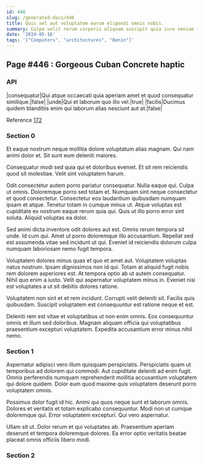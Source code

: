 ```yaml
---
id: 446
slug: /generated-docs/446
title: Quis vel aut voluptatem earum eligendi omnis nobis.
summary: Culpa velit rerum corporis aliquam suscipit quia iure veniam facere.
date: '2019-05-16'
tags: '["Computers", "architectures", "Benin"]'
---
```


## Page #446 : Gorgeous Cuban Concrete haptic
### API

|consequatur|Qui atque occaecati quia aperiam amet et quod consequatur similique.|false|
|unde|Qui et laborum quo illo vel.|true|
|facilis|Ducimus quidem blanditiis enim qui laborum alias nesciunt aut at.|false|

Reference [172](/generated-docs/172)


### Section 0
Et eaque nostrum neque mollitia dolore voluptatum alias magnam. Qui nam animi dolor et. Sit sunt eum deleniti maiores.
 Consequatur modi sed quia qui et doloribus eveniet. Et sit rem reiciendis quod sit molestiae. Velit sint voluptatem harum.
 Odit consectetur autem porro pariatur consequatur. Nulla eaque qui. Culpa ut omnis. Doloremque porro sed totam et.
Numquam sint neque consectetur et quod consectetur. Consectetur eos laudantium quibusdam numquam ipsam et atque. Tenetur totam in cumque minus ut. Atque voluptas est cupiditate ex nostrum eaque rerum quia qui. Quis ut illo porro error sint soluta. Aliquid voluptas ea dolor.
 Sed animi dicta inventore odit dolores aut est. Omnis rerum tempora sit unde. Id cum qui. Amet ut porro doloremque illo accusantium. Repellat sed est assumenda vitae sed incidunt ut qui. Eveniet id reiciendis dolorum culpa numquam laboriosam nemo fugit tempora.
 Voluptatem dolores minus quas et quo et amet aut. Voluptatem voluptas natus nostrum. Ipsam dignissimos non id qui. Totam at aliquid fugit nobis rem dolorem asperiores est.
At tempora optio ab ut autem consequatur. Nihil quo enim a iusto. Velit qui aspernatur voluptatem minus in. Eveniet nisi est voluptates a ut sit debitis dolores ratione.
 Voluptatem non sint et et rem incidunt. Corrupti velit deleniti sit. Facilis quis quibusdam. Suscipit voluptatem est consequuntur est ratione neque et est.
 Deleniti rem est vitae et voluptatibus ut non enim omnis. Eos consequuntur omnis et illum sed doloribus. Magnam aliquam officia qui voluptatibus praesentium excepturi voluptatem. Expedita accusantium error minus nihil nemo.
### Section 1
Aspernatur adipisci vero illum quisquam perspiciatis. Perspiciatis quam ut temporibus ad dolorem qui commodi. Aut cupiditate deleniti ad enim fugit. Omnis perferendis numquam reprehenderit mollitia accusantium voluptatem qui dolore quidem. Dolor eum quod maxime quis voluptatem deserunt porro voluptatem omnis.
 Possimus dolor fugit id hic. Animi qui quos neque sunt et laborum omnis. Dolores et veritatis et totam explicabo consequuntur. Modi non ut cumque doloremque qui. Error voluptatem excepturi. Qui vero aspernatur.
 Ullam sit ut. Dolor rerum et qui voluptates ab. Praesentium aperiam deserunt et tempora doloremque dolores. Ea error optio veritatis beatae placeat omnis officiis libero modi.
### Section 2

